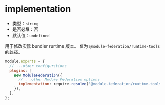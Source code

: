 # implementation

- 类型：`string`
- 是否必填：否
- 默认值：`undefined`

用于修改实际 bundler runtime 版本。 值为 `@module-federation/runtime-tools` 的路径。

```javascript
module.exports = {
  // ...other configurations
  plugins: [
    new ModuleFederation({
      // ...other Module Federation options
      implementation: require.resolve('@module-federation/runtime-tools'),
    }),
  ],
};
```
